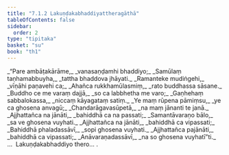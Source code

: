 ```yaml
---
title: "7.1.2 Lakuṇḍakabhaddiyattheragāthā"
tableOfContents: false
sidebar:
  order: 2
type: "tipitaka"
basket: "su"
book: "th1"
---
```



<DynamicBreadcrumb />

<Division number="466" book="th1">

<Paragraph number="752" type="verses" book="th1">
_“Pare ambāṭakārāme,_  
_vanasaṇḍamhi bhaddiyo;_  
_Samūlaṃ taṇhamabbuyha,_  
_tattha bhaddova jhāyati._  

</Paragraph>

</Division>
<Division number="467" book="th1">

<Paragraph number="753" type="verses" book="th1">
_Ramanteke mudiṅgehi,_  
_vīṇāhi paṇavehi ca;_  
_Ahañca rukkhamūlasmiṃ,_  
_rato buddhassa sāsane._  

</Paragraph>

</Division>
<Division number="468" book="th1">

<Paragraph number="754" type="verses" book="th1">
_Buddho ce me varaṃ dajjā,_  
_so ca labbhetha me varo;_  
_Gaṇhehaṃ sabbalokassa,_  
_niccaṃ kāyagataṃ satiṃ._  

</Paragraph>

</Division>
<Division number="469" book="th1">

<Paragraph number="755" type="verses" book="th1">
_Ye maṃ rūpena pāmiṃsu,_  
_ye ca ghosena anvagū;_  
_Chandarāgavasūpetā,_  
_na maṃ jānanti te janā._  

</Paragraph>

</Division>
<Division number="470" book="th1">

<Paragraph number="756" type="verses" book="th1">
_Ajjhattañca na jānāti,_  
_bahiddhā ca na passati;_  
_Samantāvaraṇo bālo,_  
_sa ve ghosena vuyhati._  

</Paragraph>

</Division>
<Division number="471" book="th1">

<Paragraph number="757" type="verses" book="th1">
_Ajjhattañca na jānāti,_  
_bahiddhā ca vipassati;_  
_Bahiddhā phaladassāvī,_  
_sopi ghosena vuyhati._  

</Paragraph>

</Division>
<Division number="472" book="th1">

<Paragraph number="758" type="verses" book="th1">
_Ajjhattañca pajānāti,_  
_bahiddhā ca vipassati;_  
_Anāvaraṇadassāvī,_  
_na so ghosena vuyhatī”ti._  


</Paragraph>
</Division>

<Paragraph number="759" type="center" book="th1">
…  Lakuṇḍakabhaddiyo thero… .
</Paragraph>